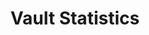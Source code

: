 ---
title: Vault Statistics
description: Get current statistics for a vault including TVL and APR
openapi: GET /vaults/{vault_id}/stats
---